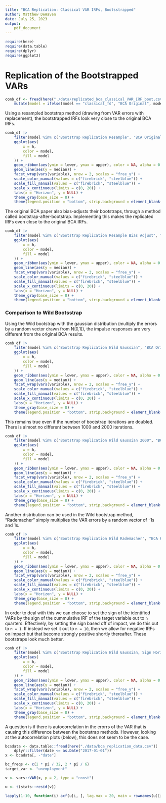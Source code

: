 ```yaml
---
title: "BCA Replication: Classical VAR IRFs, Bootsstrapped"
author: Matthew DeHaven
date: July 25, 2023
output: 
    pdf_document
---
```

```r
require(here)
require(data.table)
require(dplyr)
require(ggplot2)
```

# Replication of the Bootstrapped VARs

```r
comb_df <- fread(here("./data/replicated_bca_classical_VAR_IRF_boot.csv")) |>
    mutate(model = ifelse(model == "classical_fd", "BCA Original", model))
```

Using a resampled bootstrap method (drawing from VAR errors with replacement), the bootstrapped IRFs look very close to the original BCA IRFs.

```r
comb_df |>
    filter(model %in% c("Bootstrap Replication Resample", "BCA Original")) |>
    ggplot(aes(
        x = h,
        color = model,
        fill = model
    )) +
    geom_ribbon(aes(ymin = lower, ymax = upper), color = NA, alpha = 0.3) +
    geom_line(aes(y = median)) +
    facet_wrap(vars(variable), nrow = 2, scales = "free_y") +
    scale_color_manual(values = c("firebrick", "steelblue")) +
    scale_fill_manual(values = c("firebrick", "steelblue")) +
    scale_x_continuous(limits = c(0, 20)) +
    labs(x = "Horizon", y = NULL) +
    theme_gray(base_size = 8) +
    theme(legend.position = "bottom", strip.background = element_blank(), panel.grid.minor = element_blank())
```


The original BCA paper also bias-adjusts their bootstraps, through a method called bootstrap-after-bootstrap.
Implementing this makes the replicated IRFs even close to the original BCA IRFs.

```r
comb_df |>
    filter(model %in% c("Bootstrap Replication Resample Bias Adjust", "BCA Original")) |>
    ggplot(aes(
        x = h,
        color = model,
        fill = model
    )) +
    geom_ribbon(aes(ymin = lower, ymax = upper), color = NA, alpha = 0.3) +
    geom_line(aes(y = median)) +
    facet_wrap(vars(variable), nrow = 2, scales = "free_y") +
    scale_color_manual(values = c("firebrick", "steelblue")) +
    scale_fill_manual(values = c("firebrick", "steelblue")) +
    scale_x_continuous(limits = c(0, 20)) +
    labs(x = "Horizon", y = NULL) +
    theme_gray(base_size = 8) +
    theme(legend.position = "bottom", strip.background = element_blank(), panel.grid.minor = element_blank())
```

### Comparison to Wild Bootsstrap

Using the Wild bootstrap with the gaussian distribution (multiply the errors by a random vector drawn from N(0,1)), the impulse responses are very different from the original BCA results.

```r
comb_df |>
    filter(model %in% c("Bootstrap Replication Wild Gaussian", "BCA Original")) |>
    ggplot(aes(
        x = h,
        color = model,
        fill = model
    )) +
    geom_ribbon(aes(ymin = lower, ymax = upper), color = NA, alpha = 0.3) +
    geom_line(aes(y = median)) +
    facet_wrap(vars(variable), nrow = 2, scales = "free_y") +
    scale_color_manual(values = c("firebrick", "steelblue")) +
    scale_fill_manual(values = c("firebrick", "steelblue")) +
    scale_x_continuous(limits = c(0, 20)) +
    labs(x = "Horizon", y = NULL) +
    theme_gray(base_size = 8) +
    theme(legend.position = "bottom", strip.background = element_blank(), panel.grid.minor = element_blank())
```

This remains true even if the number of bootstrap iterations are doubled. 
There is almost no different between 1000 and 2000 iterations.

```r
comb_df |>
    filter(model %in% c("Bootstrap Replication Wild Gaussian 2000", "BCA Original")) |>
    ggplot(aes(
        x = h,
        color = model,
        fill = model
    )) +
    geom_ribbon(aes(ymin = lower, ymax = upper), color = NA, alpha = 0.3) +
    geom_line(aes(y = median)) +
    facet_wrap(vars(variable), nrow = 2, scales = "free_y") +
    scale_color_manual(values = c("firebrick", "steelblue")) +
    scale_fill_manual(values = c("firebrick", "steelblue")) +
    scale_x_continuous(limits = c(0, 20)) +
    labs(x = "Horizon", y = NULL) +
    theme_gray(base_size = 8) +
    theme(legend.position = "bottom", strip.background = element_blank(), panel.grid.minor = element_blank())
```

\newpage
Another distribution can be used in the Wild bootstrap method, "Rademacher" simply multiplies the VAR errors by a random vector of -1s and 1s.

```r
comb_df |>
    filter(model %in% c("Bootstrap Replication Wild Rademacher", "BCA Original")) |>
    ggplot(aes(
        x = h,
        color = model,
        fill = model
    )) +
    geom_ribbon(aes(ymin = lower, ymax = upper), color = NA, alpha = 0.3) +
    geom_line(aes(y = median)) +
    facet_wrap(vars(variable), nrow = 2, scales = "free_y") +
    scale_color_manual(values = c("firebrick", "steelblue")) +
    scale_fill_manual(values = c("firebrick", "steelblue")) +
    scale_x_continuous(limits = c(0, 20)) +
    labs(x = "Horizon", y = NULL) +
    theme_gray(base_size = 8) +
    theme(legend.position = "bottom", strip.background = element_blank(), panel.grid.minor = element_blank())
```

In order to deal with this we can choose to set the sign of the identified VARs by the sign of the cummulative IRF of the target variable out to `n` quarters.
Effectively, by setting the sign based off of impact, we do this out to `n = 1`.
If instead we set it out to `n = 10`, then we allow for negative IRFs on impact but that become strongly positive shortly thereafter.
These bootstraps look much better.

```r
comb_df |>
    filter(model %in% c("Bootstrap Replication Wild Gaussian, Sign Horizon", "BCA Original")) |>
    ggplot(aes(
        x = h,
        color = model,
        fill = model
    )) +
    geom_ribbon(aes(ymin = lower, ymax = upper), color = NA, alpha = 0.3) +
    geom_line(aes(y = median)) +
    facet_wrap(vars(variable), nrow = 2, scales = "free_y") +
    scale_color_manual(values = c("firebrick", "steelblue")) +
    scale_fill_manual(values = c("firebrick", "steelblue")) +
    scale_x_continuous(limits = c(0, 20)) +
    labs(x = "Horizon", y = NULL) +
    theme_gray(base_size = 8) +
    theme(legend.position = "bottom", strip.background = element_blank(), panel.grid.minor = element_blank())
```

A question is if there is autocorrelation in the erorrs of the VAR that is causing this difference between the bootstrap methods.
However, looking at the autocorrelation plots (below), this does not seem to be the case.
```r
bcadata <- data.table::fread(here("./data/bca_replication_data.csv")) |>
    dplyr::filter(date <= as.Date("2017-01-01"))
x <- bcadata[, -"date"]

bc_freqs <- c(2 * pi / 32, 2 * pi / 6)
target_var <- "unemployment"

v <- vars::VAR(x, p = 2, type = "const")

u <- t(stats::resid(v))

lapply(1:10, function(i) acf(u[i, ], lag.max = 20, main = rownames(u)[i]))
```